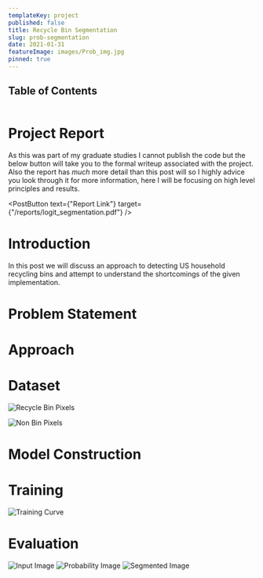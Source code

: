 ```yaml
---
templateKey: project
published: false
title: Recycle Bin Segmentation
slug: prob-segmentation
date: 2021-01-31
featureImage: images/Prob_img.jpg
pinned: true
---
```


## Table of Contents

```toc

```

# Project Report

As this was part of my graduate studies I cannot publish the code but the below button will take you to the formal writeup associated with the project. Also the report has _much_ more detail than this post will so I highly advice you look through it for more information, here I will be focusing on high level principles and results.

<PostButton text={"Report Link"} target={"/reports/logit_segmentation.pdf"} />

# Introduction

In this post we will discuss an approach to detecting US household recycling bins and attempt to understand the shortcomings of the given implementation.

# Problem Statement

# Approach

# Dataset

![Recycle Bin Pixels](./images/Collage_Bins.png)

![Non Bin Pixels](./images/Collage_Others.png)

# Model Construction

# Training

![Training Curve](./images/Bin_Training.png)

# Evaluation

![Input Image](./images/Bin_0067.png)
![Probability Image](./images/Prob_img.jpg)
![Segmented Image](./images/Thresh_0067_D4.png)
